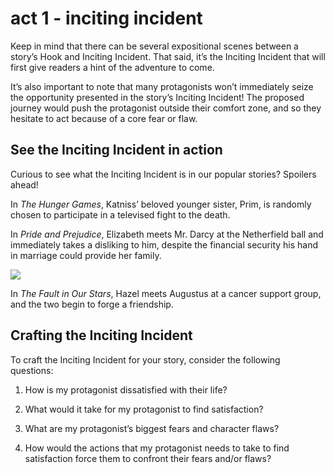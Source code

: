 # act 1 - inciting incident {.unnumbered}

Keep in mind that there can be several expositional scenes between a story's Hook and Inciting Incident. That said, it's the Inciting Incident that will first give readers a hint of the adventure to come.

It's also important to note that many protagonists won't immediately seize the opportunity presented in the story's Inciting Incident! The proposed journey would push the protagonist outside their comfort zone, and so they hesitate to act because of a core fear or flaw. 

## See the Inciting Incident in action

Curious to see what the Inciting Incident is in our popular stories? Spoilers ahead!

In *The Hunger Games*, Katniss' beloved younger sister, Prim, is randomly chosen to participate in a televised fight to the death.

In *Pride and Prejudice*, Elizabeth meets Mr. Darcy at the Netherfield ball and immediately takes a disliking to him, despite the financial security his hand in marriage could provide her family.

![](https://mailparrot-cdn.reedsy.com/image/317/large_3act_3b.jpg)

In *The Fault in Our Stars*, Hazel meets Augustus at a cancer support group, and the two begin to forge a friendship.

## Crafting the Inciting Incident

To craft the Inciting Incident for your story, consider the following questions:

1.  How is my protagonist dissatisfied with their life?

2.  What would it take for my protagonist to find satisfaction?

3.  What are my protagonist's biggest fears and character flaws?

4.  How would the actions that my protagonist needs to take to find satisfaction force them to confront their fears and/or flaws?
